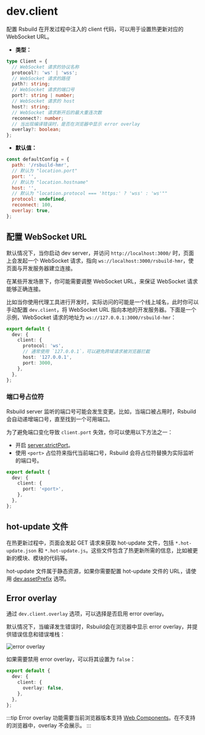 # dev.client

配置 Rsbuild 在开发过程中注入的 client 代码，可以用于设置热更新对应的 WebSocket URL。

- **类型：**

```ts
type Client = {
  // WebSocket 请求的协议名称
  protocol?: 'ws' | 'wss';
  // WebSocket 请求的路径
  path?: string;
  // WebSocket 请求的端口号
  port?: string | number;
  // WebSocket 请求的 host
  host?: string;
  // WebSocket 请求断开后的最大重连次数
  reconnect?: number;
  // 当出现编译错误时，是否在浏览器中显示 error overlay
  overlay?: boolean;
};
```

- **默认值：**

```js
const defaultConfig = {
  path: '/rsbuild-hmr',
  // 默认为 "location.port"
  port: '',
  // 默认为 "location.hostname"
  host: '',
  // 默认为 "location.protocol === 'https:' ? 'wss' : 'ws'""
  protocol: undefined,
  reconnect: 100,
  overlay: true,
};
```

## 配置 WebSocket URL

默认情况下，当你启动 dev server，并访问 `http://localhost:3000/` 时，页面上会发起一个 WebSocket 请求，指向 `ws://localhost:3000/rsbuild-hmr`，使页面与开发服务器建立连接。

在某些开发场景下，你可能需要调整 WebSocket URL，来保证 WebSocket 请求能够正确连接。

比如当你使用代理工具进行开发时，实际访问的可能是一个线上域名，此时你可以手动配置 `dev.client`，将 WebSocket URL 指向本地的开发服务器。下面是一个示例，WebSocket 请求的地址为 `ws://127.0.0.1:3000/rsbuild-hmr`：

```ts title="rsbuild.config.ts"
export default {
  dev: {
    client: {
      protocol: 'ws',
      // 通常使用 `127.0.0.1`，可以避免跨域请求被浏览器拦截
      host: '127.0.0.1',
      port: 3000,
    },
  },
};
```

### 端口号占位符

Rsbuild server 监听的端口号可能会发生变更。比如，当端口被占用时，Rsbuild 会自动递增端口号，直至找到一个可用端口。

为了避免端口变化导致 `client.port` 失效，你可以使用以下方法之一：

- 开启 [server.strictPort](/config/server/strict-port)。
- 使用 `<port>` 占位符来指代当前端口号，Rsbuild 会将占位符替换为实际监听的端口号。

```ts title="rsbuild.config.ts"
export default {
  dev: {
    client: {
      port: '<port>',
    },
  },
};
```

## hot-update 文件

在热更新过程中，页面会发起 GET 请求来获取 hot-update 文件，包括 `*.hot-update.json` 和 `*.hot-update.js`。这些文件包含了热更新所需的信息，比如被更新的模块、模块的代码等。

hot-update 文件属于静态资源，如果你需要配置 hot-update 文件的 URL，请使用 [dev.assetPrefix](/config/dev/asset-prefix) 选项。

## Error overlay

通过 `dev.client.overlay` 选项，可以选择是否启用 error overlay。

默认情况下，当编译发生错误时，Rsbuild会在浏览器中显示 error overlay，并提供错误信息和错误堆栈：

![error overlay](https://assets.rspack.dev/rsbuild/assets/rsbuild-error-overlay.png)

如果需要禁用 error overlay，可以将其设置为 `false`：

```ts title="rsbuild.config.ts"
export default {
  dev: {
    client: {
      overlay: false,
    },
  },
};
```

:::tip
Error overlay 功能需要当前浏览器版本支持 [Web Components](https://developer.mozilla.org/en-US/docs/Web/API/Web_components)。在不支持的浏览器中，overlay 不会展示。
:::

